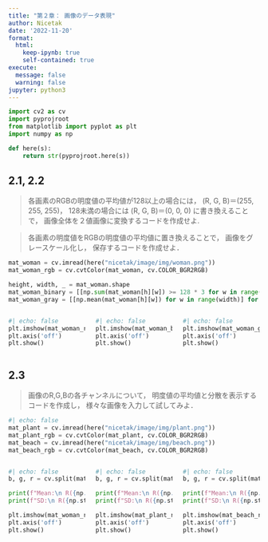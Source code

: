 ```yaml
---
title: "第２章： 画像のデータ表現"
author: Nicetak
date: '2022-11-20'
format:
  html:
    keep-ipynb: true
    self-contained: true
execute:
  message: false
  warning: false
jupyter: python3
---
```


```python
import cv2 as cv
import pyprojroot
from matplotlib import pyplot as plt
import numpy as np

def here(s):
    return str(pyprojroot.here(s))

```


## 2.1, 2.2
>各画素のRGBの明度値の平均値が128以上の場合には， (R, G, B)＝(255, 255, 255)，
>128未満の場合には (R, G, B)＝(0, 0, 0) に書き換えることで，
>画像全体を２値画像に変換するコードを作成せよ.

>各画素の明度値をRGBの明度値の平均値に置き換えることで， 画像をグレースケール化し， 保存するコードを作成せよ．

```python
mat_woman = cv.imread(here("nicetak/image/img/woman.png"))
mat_woman_rgb = cv.cvtColor(mat_woman, cv.COLOR_BGR2RGB)
```


```python
height, width, _ = mat_woman.shape
mat_woman_binary = [[np.sum(mat_woman[h][w]) >= 128 * 3 for w in range(width)] for h in range(height)]
mat_woman_gray = [[np.mean(mat_woman[h][w]) for w in range(width)] for h in range(height)]
```

::: {.columns}
::: {.column width=33%}

```python
#| echo: false
plt.imshow(mat_woman_rgb)
plt.axis('off')
plt.show()
```

:::
::: {.column width=33%}

```python
#| echo: false
plt.imshow(mat_woman_binary, cmap = "gray")
plt.axis('off')
plt.show()
```
:::

::: {.column width=33%}

```python
#| echo: false
plt.imshow(mat_woman_gray, cmap = "gray")
plt.axis('off')
plt.show()
```

:::
::::

## 2.3

>画像のR,G,Bの各チャンネルについて， 明度値の平均値と分散を表示するコードを作成し， 様々な画像を入力して試してみよ．

```python
#| echo: false
mat_plant = cv.imread(here("nicetak/image/img/plant.png"))
mat_plant_rgb = cv.cvtColor(mat_plant, cv.COLOR_BGR2RGB)
mat_beach = cv.imread(here("nicetak/image/img/beach.png"))
mat_beach_rgb = cv.cvtColor(mat_beach, cv.COLOR_BGR2RGB)
```

:::: {.columns}

::: {.column width="33%"}

```python
#| echo: false
b, g, r = cv.split(mat_woman)

print(f"Mean:\n R({np.mean(r):.0f}), G({np.mean(g):.0f}), B({np.mean(b):.0f})")
print(f"SD:\n R({np.std(r):.0f}), G({np.std(g):.0f}), B ({np.std(b):.0f})")

plt.imshow(mat_woman_rgb)
plt.axis('off')
plt.show()
```

:::

::: {.column width="33%"}

```python
#| echo: false
b, g, r = cv.split(mat_plant)

print(f"Mean:\n R({np.mean(r):.0f}), G({np.mean(g):.0f}), B({np.mean(b):.0f})")
print(f"SD:\n R({np.std(r):.0f}), G({np.std(g):.0f}), B ({np.std(b):.0f})")

plt.imshow(mat_plant_rgb)
plt.axis('off')
plt.show()
```

:::

::: {.column width="33%"}

```python
#| echo: false
b, g, r = cv.split(mat_beach)

print(f"Mean:\n R({np.mean(r):.0f}), G({np.mean(g):.0f}), B({np.mean(b):.0f})")
print(f"SD:\n R({np.std(r):.0f}), G({np.std(g):.0f}), B ({np.std(b):.0f})")

plt.imshow(mat_beach_rgb)
plt.axis('off')
plt.show()
```

:::

::::
